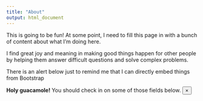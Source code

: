```yaml
---
title: "About"
output: html_document
---
```


<p>This is going to be fun! At some point, I need to fill this page in with a bunch of content about what I'm doing here.</p>

<p>I find great joy and meaning in making good things happen for other people by helping them answer difficult questions and solve complex problems.</p>

<p>There is an alert below just to remind me that I can directly embed things from Bootstrap</p>

<div class="alert alert-warning alert-dismissible fade show" role="alert">
  <strong>Holy guacamole!</strong> You should check in on some of those fields below.
  <button type="button" class="close" data-dismiss="alert" aria-label="Close">
    <span aria-hidden="true">&times;</span>
  </button>
</div>

